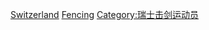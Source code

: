 [[Category:各國奧運擊劍運動員|Switzerland]]
[[Category:瑞士夏季奥运运动员|Fencing]]
[[Category:瑞士击剑运动员|Category:瑞士击剑运动员]]